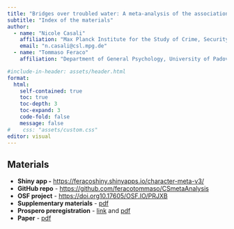 ```yaml
---
title: "Bridges over troubled water: A meta-analysis of the associations of character strengths with well-being and common mental health disorders"
subtitle: "Index of the materials"
author: 
  - name: "Nicole Casali"
    affiliation: "Max Planck Institute for the Study of Crime, Security and Law, Freiburg, Germany"
    email: "n.casali@csl.mpg.de"
  - name: "Tommaso Feraco"
    affiliation: "Department of General Psychology, University of Padova, Italy"

#include-in-header: assets/header.html
format: 
  html:
    self-contained: true
    toc: true   
    toc-depth: 3 
    toc-expand: 3 
    code-fold: false 
    message: false
#    css: "assets/custom.css"
editor: visual
---
```


## Materials

-   **Shiny app -** <https://feracoshiny.shinyapps.io/character-meta-v3/>
-   **GitHub repo** - <https://github.com/feracotommaso/CSmetaAnalysis>
-   **OSF project** - <https://doi.org10.17605/OSF.IO/PRJXB>
-   **Supplementary materials** - [pdf](https://feracotommaso.github.io/CSmetaAnalysis/supplementary/SupplementaryResults.pdf)
-   **Prospero preregistration** - [link](https://www.crd.york.ac.uk/prospero/display_record.php?ID=CRD42023488089) and [pdf](https://feracotommaso.github.io/CSmetaAnalysis/PROSPERO_preregistration.pdf)
-   **Paper** - [pdf](https://feracotommaso.github.io/CSmetaAnalysis/paper/paper.pdf)
